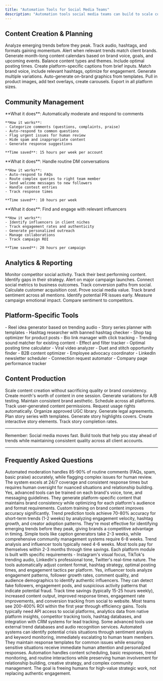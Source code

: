 ```yaml
---
title: "Automation Tools for Social Media Teams"
description: "Automation tools social media teams can build to scale content creation and community management"
---
```


## Content Creation & Planning

<CardGroup cols={2}>
  <Card title="Trend Predictor" icon="chart-line">
    Analyze emerging trends before they peak. Track audio, hashtags, and formats gaining momentum. Alert when relevant trends match client brands.
  </Card>

  <Card title="Content Calendar AI" icon="calendar">
    Generate month-long content calendars based on brand voice, goals, and upcoming events. Balance content types and themes. Include optimal posting times.
  </Card>

  <Card title="Caption Generator" icon="pen">
    Create platform-specific captions from brief inputs. Match brand voice, include relevant hashtags, optimize for engagement. Generate multiple variations.
  </Card>

  <Card title="Visual Template Engine" icon="image">
    Auto-generate on-brand graphics from templates. Pull in product images, add text overlays, create carousels. Export in all platform sizes.
  </Card>
</CardGroup>

## Community Management

<AccordionGroup>
  <Accordion title="Comment Moderation AI">
    **What it does**: Automatically moderate and respond to comments

    **How it works**:
    - Categorize comments (questions, complaints, praise)
    - Auto-respond to common questions
    - Flag urgent issues for human review
    - Hide spam and inappropriate content
    - Generate response suggestions

    **Time saved**: 15 hours per week per account
  </Accordion>

  <Accordion title="DM Automation System">
    **What it does**: Handle routine DM conversations

    **How it works**:
    - Auto-respond to FAQs
    - Route complex queries to right team member
    - Send welcome messages to new followers
    - Handle contest entries
    - Track response times

    **Time saved**: 10 hours per week
  </Accordion>

  <Accordion title="Influencer Outreach Tool">
    **What it does**: Find and engage with relevant influencers

    **How it works**:
    - Identify influencers in client niches
    - Track engagement rates and authenticity
    - Generate personalized outreach
    - Manage collaborations
    - Track campaign ROI

    **Time saved**: 20 hours per campaign
  </Accordion>
</AccordionGroup>

## Analytics & Reporting

<Tabs>
  <Tab title="Competitor Tracker">
    Monitor competitor social activity. Track their best performing content. Identify gaps in their strategy. Alert on major campaign launches.
  </Tab>

  <Tab title="ROI Dashboard">
    Connect social metrics to business outcomes. Track conversion paths from social. Calculate customer acquisition cost. Prove social media value.
  </Tab>

  <Tab title="Sentiment Analyzer">
    Track brand sentiment across all mentions. Identify potential PR issues early. Measure campaign emotional impact. Compare sentiment to competitors.
  </Tab>
</Tabs>

## Platform-Specific Tools

<Steps>
  <Step title="Instagram Tools">
    - Reel idea generator based on trending audio
    - Story series planner with templates
    - Hashtag researcher with banned hashtag checker
    - Shop tag optimizer for product posts
    - Bio link manager with click tracking
  </Step>

  <Step title="TikTok Tools">
    - Trending sound matcher for existing content
    - Effect and filter tracker
    - Optimal posting time calculator
    - Viral video analyzer
    - Duet and stitch opportunity finder
  </Step>

  <Step title="LinkedIn Tools">
    - B2B content optimizer
    - Employee advocacy coordinator
    - LinkedIn newsletter scheduler
    - Connection request automator
    - Company page performance tracker
  </Step>
</Steps>

## Content Production

<Info>
Scale content creation without sacrificing quality or brand consistency.
</Info>

<Card title="Batch Content Creator">
  Create month's worth of content in one session. Generate variations for A/B testing. Maintain consistent brand aesthetic. Schedule across all platforms.
</Card>

<Card title="UGC Rights Manager">
  Track user-generated content permissions. Request usage rights automatically. Organize approved UGC library. Generate legal agreements.
</Card>

<Card title="Story Storyboarder">
  Plan story series with templates. Generate story highlights covers. Create interactive story elements. Track story completion rates.
</Card>

---

Remember: Social media moves fast. Build tools that help you stay ahead of trends while maintaining consistent quality across all client accounts.

---

## Frequently Asked Questions

<AccordionGroup>
  <Accordion title="How effective is automated comment moderation compared to human moderation?">
    Automated moderation handles 85-90% of routine comments (FAQs, spam, basic praise) accurately, while flagging complex issues for human review. The system excels at 24/7 coverage and consistent response times but requires human oversight for nuanced situations and relationship building.
  </Accordion>

  <Accordion title="Can social media automation tools handle multiple brand voices?">
    Yes, advanced tools can be trained on each brand's voice, tone, and messaging guidelines. They generate platform-specific content that maintains brand consistency while optimizing for each platform's audience and format requirements. Custom training on brand content improves accuracy significantly.
  </Accordion>

  <Accordion title="How reliable is trend prediction for social media content?">
    Trend prediction tools achieve 70-80% accuracy for short-term trends (1-2 weeks) by analyzing engagement velocity, hashtag growth, and creator adoption patterns. They're most effective for identifying emerging trends before they peak, giving brands a competitive advantage in timing.
  </Accordion>

  <Accordion title="What's the development timeline for social media automation tools?">
    Simple tools like caption generators take 2-3 weeks, while comprehensive community management systems require 6-8 weeks. Trend analysis and influencer tools typically need 4-6 weeks. Most tools pay for themselves within 2-3 months through time savings.
  </Accordion>

  <Accordion title="How do these tools handle platform-specific requirements?">
    Each platform module is built with specific requirements - Instagram's visual focus, TikTok's trending audio, LinkedIn's professional tone, Twitter's real-time nature. The tools automatically adjust content format, hashtag strategy, optimal posting times, and engagement tactics per platform.
  </Accordion>

  <Accordion title="Can automation tools help with influencer authenticity and fraud detection?">
    Yes, influencer tools analyze engagement patterns, follower growth rates, comment quality, and audience demographics to identify authentic influencers. They can detect fake followers, engagement pods, and suspicious activity patterns that indicate potential fraud.
  </Accordion>

  <Accordion title="How do you measure ROI from social media automation?">
    Track time savings (typically 15-25 hours weekly), increased content output, improved response times, engagement rate improvements, and conversion tracking from social to website. Most teams see 200-400% ROI within the first year through efficiency gains.
  </Accordion>

  <Accordion title="What data sources do social media tools require?">
    Tools typically need API access to social platforms, analytics data from native platform insights, competitor tracking tools, hashtag databases, and integration with CRM systems for lead tracking. Some advanced tools use external trend databases and audio recognition services.
  </Accordion>

  <Accordion title="How do these tools handle crisis management and negative feedback?">
    Automated systems can identify potential crisis situations through sentiment analysis and keyword monitoring, immediately escalating to human team members. They maintain response templates for common issues while ensuring sensitive situations receive immediate human attention and personalized responses.
  </Accordion>

  <Accordion title="What's the balance between automation and authentic engagement?">
    Automation handles content scheduling, basic responses, trend monitoring, and routine interactions while preserving human involvement for relationship building, creative strategy, and complex community management. The goal is freeing humans for high-value strategic work, not replacing authentic engagement.
  </Accordion>
</AccordionGroup>